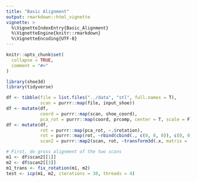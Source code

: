 ```yaml
---
title: "Basic Alignment"
output: rmarkdown::html_vignette
vignette: >
  %\VignetteIndexEntry{Basic_Alignment}
  %\VignetteEngine{knitr::rmarkdown}
  %\VignetteEncoding{UTF-8}
---
```


```r
knitr::opts_chunk$set(
  collapse = TRUE,
  comment = "#>"
)
```

```r
library(shoe3d)
library(tidyverse)
```

```r
df <- tibble(file = list.files("../data", "stl", full.names = T), 
             scan = purrr::map(file, input_shoe))
df <- mutate(df, 
             coord = purrr::map(scan, shoe_coord),
             pca_rot = purrr::map(coord, prcomp, center = T, scale = F))
df <- mutate(df,
             rot = purrr::map(pca_rot, ~.$rotation),
             rot = purrr::map(rot, ~rbind(cbind(., c(0, 0, 0)), c(0, 0, 0, 1))), 
             scan2 = purrr::map2(scan, rot, ~transform3d(.x, matrix = .y)))
```

```r
# First, do gross alignment of the two scans
m1 <- df$scan2[[1]]
m2 <- df$scan2[[3]]
m1_trans <- fix_rotation(m1, m2)
test <- icp(m1, m2, iterations = 30, threads = 4)
```
